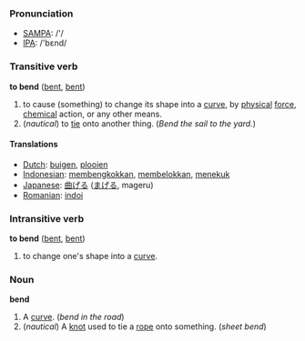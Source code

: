 === Pronunciation ===
*[[w:SAMPA|SAMPA]]: /'/
*[[w:IPA|IPA]]: /'bεnd/

=== Transitive verb ===

'''to bend''' ([[bent]], [[bent]])

# to cause (something) to change its shape into a [[curve]], by [[physical]] [[force]], [[chemical]] action, or any other means.
# (''nautical'') to [[tie]] onto another thing.  (''Bend the sail to the yard.'')

==== Translations ====
*[[Dutch]]: [[buigen]], [[plooien]] <!-- not checked -->
*[[Indonesian]]: [[bengkok|membengkokkan]], [[belok|membelokkan]], [[tekuk|menekuk]] <!-- not checked -->
*[[Japanese]]: [[曲げる]] ([[まげる]], mageru) <!-- not checked -->
*[[Romanian]]: [[indoi]]
=== Intransitive verb ===

'''to bend''' ([[bent]], [[bent]])

# to change one's shape into a [[curve]].

=== Noun ===
'''bend'''

# A [[curve]].  (''bend in the road'')
# (''nautical'') A [[knot]] used to tie a [[rope]] onto something.  (''sheet bend'')
